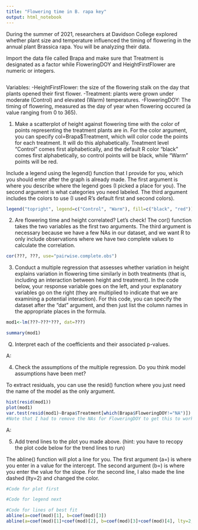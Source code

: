 ```yaml
---
title: "Flowering time in B. rapa key"
output: html_notebook
---
```



During the summer of 2021, researchers at Davidson College explored whether plant size and temperature influenced the timing of flowering in the annual plant Brassica rapa.  You will be analyzing their data.

Import the data file called Brapa and make sure that Treatment is designated as a factor while FloweringDOY and HeightFirstFlower are numeric or integers.

```r

```


Variables:
-HeightFirstFlower: the size of the flowering stalk on the day that plants opened their first flower.
-Treatment: plants were grown under moderate (Control) and elevated (Warm) temperatures.
-FloweringDOY: The timing of flowering, measured as the day of year when flowering occured (a value ranging from 0 to 365).

1) Make a scatterplot of height against flowering time with the color of points representing the treatment plants are in. For the color argument, you can specify col=Brapa$Treatment, which will color code the points for each treatment. It will do this alphabetically. Treatment level "Control" comes first alphabetically, and the default R color "black" comes first alphabetically, so control points will be black, while "Warm" points will be red.

Include a legend using the legend() function that I provide for you, which you should enter after the graph is already made. The first argument is where you describe where the legend goes (I picked a place for you). The second argument is what categories you need labeled. The third argument includes the colors to use (I used R's default first and second colors).

```r


legend("topright", legend=c("Control", "Warm"), fill=c("black", "red"))
```


2) Are flowering time and height correlated? Let's check! The cor() function takes the two variables as the first two arguments. The third argument is necessary because we have a few NAs in our dataset, and we want R to only include observations where we have two complete values to calculate the correlation.

```r
cor(???, ???, use="pairwise.complete.obs")
```


3) Conduct a multiple regression that assesses whether variation in height explains variation in flowering time similarly in both treatments (that is, including an interaction between height and treatment). In the code below, your response variable goes on the left, and your explanatory variables go on the right (they are multiplied to indicate that we are examining a potential interaction). For this code, you can specify the dataset after the "dat" argument, and then just list the column names in the appropriate places in the formula. 

```r
mod1<-lm(???~???*???, dat=???)

summary(mod1)
```

Q) Interpret each of the coefficients and their associated p-values. 

A: 



4) Check the assumptions of the multiple regression.  Do you think model assumptions have been met?

To extract residuals, you can use the resid() function where you just need the name of the model as the only argument. 

```r
hist(resid(mod1))
plot(mod1)
var.test(resid(mod1)~Brapa$Treatment[which(Brapa$FloweringDOY!="NA")])
#Note that I had to remove the NAs for FloweringDOY to get this to work
```

A:



5) Add trend lines to the plot you made above. (hint: you have to recopy the plot code below for the trend lines to run)

The abline() function will plot a line for you. The first argument (a=) is where you enter in a value for the intercept. The second argument (b=) is where you enter the value for the slope. For the second line, I also made the line dashed (lty=2) and changed the color.

```r
#Code for plot first

#Code for legend next

#Code for lines of best fit
abline(a=coef(mod)[1], b=coef(mod)[3])
abline(a=coef(mod)[1]+coef(mod)[2], b=coef(mod)[3]+coef(mod)[4], lty=2, col="red")
```

